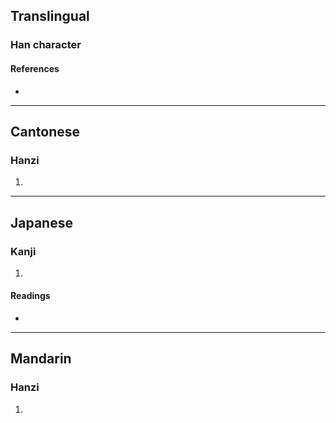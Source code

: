 {{character info}}
==Translingual==

===Han character===
{{Han char|rn=33|rad=士|as=12|sn=15|four=48146|canj=GTWI,XGTWI|ids=⿰士尊}}

====References====
* {{Han ref|kx=0244.100|dkj=05678|dj=0484.160|hdz=10488.130|uh=58FF|ud=22783|bh=E553|bd=58707}}

----

==Cantonese==

===Hanzi===
{{yue-hanzi|jyut=[[cun1]]|y=chun1}}

# {{rfdef|yue|sort=士12}}

----

==Japanese==

===Kanji===
{{ja-kanji|grade=|rs=士12}}

# {{rfdef|ja|sort=士12}}

====Readings====
* {{ja-readings|on=[[しゅん]] (shun), [[そん]] (son)|kun=[[まう]] (mau)}}

----

==Mandarin==

===Hanzi===
{{cmn-hanzi|pin=[[zǔn]] ([[zun3]])|wg=tsun<sup>3</sup>}}

# {{rfdef|cmn|sort=士12}}